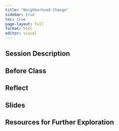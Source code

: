 ```yaml
---
title: "Neighborhood Change"
sidebar: true
toc: true
page-layout: full
format: html
editor: visual
---
```


## Session Description

## Before Class

## Reflect

## Slides

## Resources for Further Exploration
